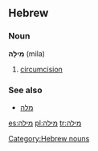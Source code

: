 ==Hebrew==
===Noun===
'''מִילָה''' (mila) {{f}}

# [[circumcision]]

===See also===
*[[מלה]]
[[Category:Hebrew nouns]]

[[es:מילה]]
[[pl:מילה]]
[[tr:מילה]]